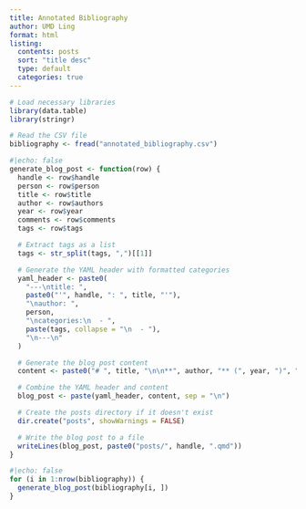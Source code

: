 ```yaml
---
title: Annotated Bibliography
author: UMD Ling
format: html
listing:
  contents: posts
  sort: "title desc"
  type: default
  categories: true
---
```


```r
# Load necessary libraries
library(data.table)
library(stringr)

# Read the CSV file
bibliography <- fread("annotated_bibliography.csv")

```

```r
#|echo: false
generate_blog_post <- function(row) {
  handle <- row$handle
  person <- row$person
  title <- row$title
  author <- row$authors
  year <- row$year
  comments <- row$comments
  tags <- row$tags

  # Extract tags as a list
  tags <- str_split(tags, ",")[[1]]

  # Generate the YAML header with formatted categories
  yaml_header <- paste0(
    "---\ntitle: ",
    paste0("'", handle, ": ", title, "'"),
    "\nauthor: ",
    person,
    "\ncategories:\n  - ",
    paste(tags, collapse = "\n  - "),
    "\n---\n"
  )

  # Generate the blog post content
  content <- paste0("# ", title, "\n\n**", author, "** (", year, ")", "\n\n", comments)

  # Combine the YAML header and content
  blog_post <- paste(yaml_header, content, sep = "\n")

  # Create the posts directory if it doesn't exist
  dir.create("posts", showWarnings = FALSE)

  # Write the blog post to a file
  writeLines(blog_post, paste0("posts/", handle, ".qmd"))
}
```


```r
#|echo: false
for (i in 1:nrow(bibliography)) {
  generate_blog_post(bibliography[i, ])
}
```
